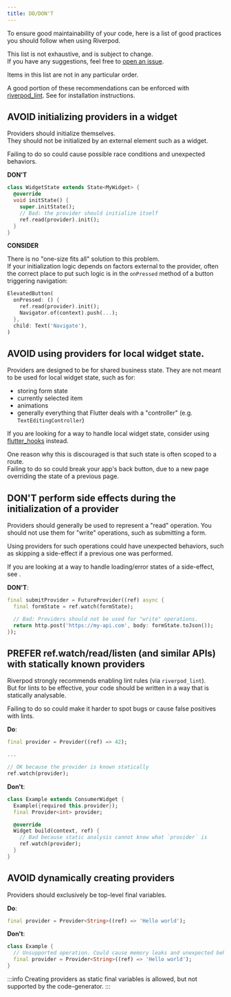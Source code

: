 ```yaml
---
title: DO/DON'T
---
```



To ensure good maintainability of your code, here is a list of good practices
you should follow when using Riverpod.

This list is not exhaustive, and is subject to change.  
If you have any suggestions, feel free to [open an issue](https://github.com/rrousselGit/riverpod/issues/new?assignees=rrousselGit&labels=documentation%2C+needs+triage&projects=&template=example_request.md&title=).

Items in this list are not in any particular order.

A good portion of these recommendations can be enforced with [riverpod_lint](https://pub.dev/packages/riverpod_lint).
See <Link documentID="introduction/getting_started" hash="enabling-riverpod_lintcustom_lint"/>
for installation instructions.

## AVOID initializing providers in a widget

Providers should initialize themselves.  
They should not be initialized by an external element such as a widget.

Failing to do so could cause possible race conditions and unexpected behaviors.

**DON'T**

```dart
class WidgetState extends State<MyWidget> {
  @override
  void initState() {
    super.initState();
    // Bad: the provider should initialize itself
    ref.read(provider).init();
  }
}
```

**CONSIDER**

There is no "one-size fits all" solution to this problem.  
If your initialization logic depends on factors external to the provider,
often the correct place to put such logic is in the `onPressed` method of a button
triggering navigation:

```dart
ElevatedButton(
  onPressed: () {
    ref.read(provider).init();
    Navigator.of(context).push(...);
  },
  child: Text('Navigate'),
)
```

## AVOID using providers for local widget state.

Providers are designed to be for shared business state.
They are not meant to be used for local widget state, such as for:

- storing form state
- currently selected item
- animations
- generally everything that Flutter deals with a "controller" (e.g. `TextEditingController`)

If you are looking for a way to handle local widget state, consider using
[flutter_hooks](https://pub.dev/packages/flutter_hooks) instead.

One reason why this is discouraged is that such state is often scoped to a route.  
Failing to do so could break your app's back button, due to a new page overriding
the state of a previous page.

## DON'T perform side effects during the initialization of a provider

Providers should generally be used to represent a "read" operation.
You should not use them for "write" operations, such as submitting a form.

Using providers for such operations could have unexpected behaviors, such as
skipping a side-effect if a previous one was performed.

If you are looking at a way to handle loading/error states of a side-effect,
see <Link documentID="essentials/side_effects"/>.

**DON'T**:

```dart
final submitProvider = FutureProvider((ref) async {
  final formState = ref.watch(formState);

  // Bad: Providers should not be used for "write" operations.
  return http.post('https://my-api.com', body: formState.toJson());
});
```

## PREFER ref.watch/read/listen (and similar APIs) with statically known providers

Riverpod strongly recommends enabling lint rules (via `riverpod_lint`).  
But for lints to be effective, your code should be written in a way that is
statically analysable.

Failing to do so could make it harder to spot bugs or cause
false positives with lints.

**Do**:

```dart
final provider = Provider((ref) => 42);

...

// OK because the provider is known statically
ref.watch(provider);
```

**Don't**:

```dart
class Example extends ConsumerWidget {
  Example({required this.provider});
  final Provider<int> provider;

  @override
  Widget build(context, ref) {
    // Bad because static analysis cannot know what `provider` is
    ref.watch(provider);
  }
}
```

## AVOID dynamically creating providers

Providers should exclusively be top-level final variables.

**Do**:

```dart
final provider = Provider<String>((ref) => 'Hello world');
```

**Don't**:

```dart
class Example {
  // Unsupported operation. Could cause memory leaks and unexpected behaviors.
  final provider = Provider<String>((ref) => 'Hello world');
}
```

:::info
Creating providers as static final variables is allowed,
but not supported by the code-generator.
:::
